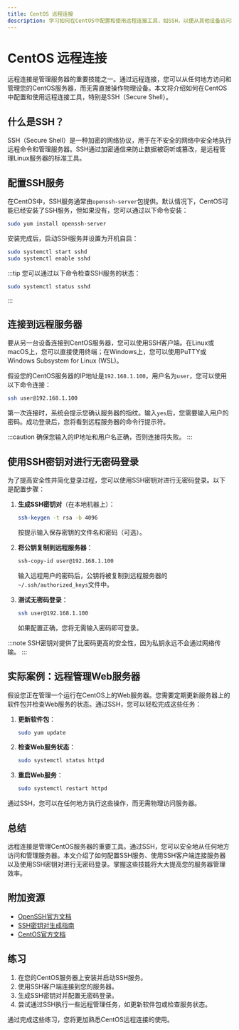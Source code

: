 ```yaml
---
title: CentOS 远程连接
description: 学习如何在CentOS中配置和使用远程连接工具，如SSH，以便从其他设备访问和管理服务器。
---
```


# CentOS 远程连接

远程连接是管理服务器的重要技能之一。通过远程连接，您可以从任何地方访问和管理您的CentOS服务器，而无需直接操作物理设备。本文将介绍如何在CentOS中配置和使用远程连接工具，特别是SSH（Secure Shell）。

## 什么是SSH？

SSH（Secure Shell）是一种加密的网络协议，用于在不安全的网络中安全地执行远程命令和管理服务器。SSH通过加密通信来防止数据被窃听或篡改，是远程管理Linux服务器的标准工具。

## 配置SSH服务

在CentOS中，SSH服务通常由`openssh-server`包提供。默认情况下，CentOS可能已经安装了SSH服务，但如果没有，您可以通过以下命令安装：

```bash
sudo yum install openssh-server
```

安装完成后，启动SSH服务并设置为开机自启：

```bash
sudo systemctl start sshd
sudo systemctl enable sshd
```

:::tip
您可以通过以下命令检查SSH服务的状态：
```bash
sudo systemctl status sshd
```
:::

## 连接到远程服务器

要从另一台设备连接到CentOS服务器，您可以使用SSH客户端。在Linux或macOS上，您可以直接使用终端；在Windows上，您可以使用PuTTY或Windows Subsystem for Linux (WSL)。

假设您的CentOS服务器的IP地址是`192.168.1.100`，用户名为`user`，您可以使用以下命令连接：

```bash
ssh user@192.168.1.100
```

第一次连接时，系统会提示您确认服务器的指纹。输入`yes`后，您需要输入用户的密码。成功登录后，您将看到远程服务器的命令行提示符。

:::caution
确保您输入的IP地址和用户名正确，否则连接将失败。
:::

## 使用SSH密钥对进行无密码登录

为了提高安全性并简化登录过程，您可以使用SSH密钥对进行无密码登录。以下是配置步骤：

1. **生成SSH密钥对**（在本地机器上）：
   ```bash
   ssh-keygen -t rsa -b 4096
   ```
   按提示输入保存密钥的文件名和密码（可选）。

2. **将公钥复制到远程服务器**：
   ```bash
   ssh-copy-id user@192.168.1.100
   ```
   输入远程用户的密码后，公钥将被复制到远程服务器的`~/.ssh/authorized_keys`文件中。

3. **测试无密码登录**：
   ```bash
   ssh user@192.168.1.100
   ```
   如果配置正确，您将无需输入密码即可登录。

:::note
SSH密钥对提供了比密码更高的安全性，因为私钥永远不会通过网络传输。
:::

## 实际案例：远程管理Web服务器

假设您正在管理一个运行在CentOS上的Web服务器。您需要定期更新服务器上的软件包并检查Web服务的状态。通过SSH，您可以轻松完成这些任务：

1. **更新软件包**：
   ```bash
   sudo yum update
   ```

2. **检查Web服务状态**：
   ```bash
   sudo systemctl status httpd
   ```

3. **重启Web服务**：
   ```bash
   sudo systemctl restart httpd
   ```

通过SSH，您可以在任何地方执行这些操作，而无需物理访问服务器。

## 总结

远程连接是管理CentOS服务器的重要工具。通过SSH，您可以安全地从任何地方访问和管理服务器。本文介绍了如何配置SSH服务、使用SSH客户端连接服务器以及使用SSH密钥对进行无密码登录。掌握这些技能将大大提高您的服务器管理效率。

## 附加资源

- [OpenSSH官方文档](https://www.openssh.com/manual.html)
- [SSH密钥对生成指南](https://www.ssh.com/ssh/keygen/)
- [CentOS官方文档](https://docs.centos.org/)

## 练习

1. 在您的CentOS服务器上安装并启动SSH服务。
2. 使用SSH客户端连接到您的服务器。
3. 生成SSH密钥对并配置无密码登录。
4. 尝试通过SSH执行一些远程管理任务，如更新软件包或检查服务状态。

通过完成这些练习，您将更加熟悉CentOS远程连接的使用。